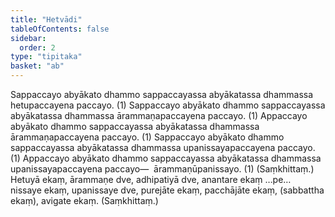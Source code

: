 ```yaml
---
title: "Hetvādi"
tableOfContents: false
sidebar:
  order: 2
type: "tipitaka"
basket: "ab"
---
```



<DynamicBreadcrumb />

<Division number="11">

<Paragraph number="1485">
Sappaccayo abyākato dhammo sappaccayassa abyākatassa dhammassa hetupaccayena paccayo. (1)
</Paragraph>

<Paragraph number="1486">
Sappaccayo abyākato dhammo sappaccayassa abyākatassa dhammassa ārammaṇapaccayena paccayo. (1)
</Paragraph>

<Paragraph number="1487">
Appaccayo abyākato dhammo sappaccayassa abyākatassa dhammassa ārammaṇapaccayena paccayo. (1)
</Paragraph>

<Paragraph number="1488">
Sappaccayo abyākato dhammo sappaccayassa abyākatassa dhammassa upanissayapaccayena paccayo. (1)
</Paragraph>

<Paragraph number="1489">
Appaccayo abyākato dhammo sappaccayassa abyākatassa dhammassa upanissayapaccayena paccayo—  ārammaṇūpanissayo. (1) (Saṃkhittaṃ.)
</Paragraph>

<Paragraph number="1490">
Hetuyā ekaṃ, ārammaṇe dve, adhipatiyā dve, anantare ekaṃ …pe…  nissaye ekaṃ, upanissaye dve, purejāte ekaṃ, pacchājāte ekaṃ, (sabbattha ekaṃ), avigate ekaṃ. (Saṃkhittaṃ.)
</Paragraph>
</Division>